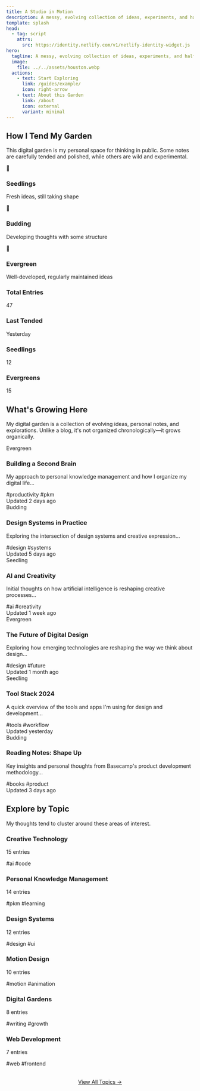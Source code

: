 ```yaml
---
title: A Studio in Motion
description: A messy, evolving collection of ideas, experiments, and half-finished brilliance—because staying in one lane was never the plan.
template: splash
head:
  - tag: script
    attrs:
      src: https://identity.netlify.com/v1/netlify-identity-widget.js
hero:
  tagline: A messy, evolving collection of ideas, experiments, and half-finished brilliance—because staying in one lane was never the plan.
  image:
    file: ../../assets/houston.webp
  actions:
    - text: Start Exploring
      link: /guides/example/
      icon: right-arrow
    - text: About this Garden
      link: /about
      icon: external
      variant: minimal
---
```



## How I Tend My Garden

This digital garden is my personal space for thinking in public. Some notes are carefully tended and polished, while others are wild and experimental.

<div class="growth-stages">
  <div class="stage">
    <div class="stage-icon seedling">🌱</div>
    <div class="stage-info">
      <h3>Seedlings</h3>
      <p>Fresh ideas, still taking shape</p>
    </div>
  </div>
  <div class="stage">
    <div class="stage-icon budding">🌿</div>
    <div class="stage-info">
      <h3>Budding</h3>
      <p>Developing thoughts with some structure</p>
    </div>
  </div>
  <div class="stage">
    <div class="stage-icon evergreen">🌳</div>
    <div class="stage-info">
      <h3>Evergreen</h3>
      <p>Well-developed, regularly maintained ideas</p>
    </div>
  </div>
</div>

<Card className="garden-stats">
  <div class="stats-grid">
    <div class="stat">
      <h3>Total Entries</h3>
      <p>47</p>
    </div>
    <div class="stat">
      <h3>Last Tended</h3>
      <p>Yesterday</p>
    </div>
    <div class="stat">
      <h3>Seedlings</h3>
      <p>12</p>
    </div>
    <div class="stat">
      <h3>Evergreens</h3>
      <p>15</p>
    </div>
  </div>
</Card>

## What's Growing Here

My digital garden is a collection of evolving ideas, personal notes, and explorations. Unlike a blog, it's not organized chronologically—it grows organically.

<Tabs>
  <TabItem label="Recently Updated">
    <CardGrid stagger>
      <Card className="garden-card">
        <div class="garden-tag evergreen">Evergreen</div>
        <h3>Building a Second Brain</h3>
        <p>My approach to personal knowledge management and how I organize my digital life...</p>
        <div class="note-meta">
          <div class="tags">
            <span>#productivity</span>
            <span>#pkm</span>
          </div>
          <div class="updated">Updated 2 days ago</div>
        </div>
      </Card>
      <Card className="garden-card">
        <div class="garden-tag budding">Budding</div>
        <h3>Design Systems in Practice</h3>
        <p>Exploring the intersection of design systems and creative expression...</p>
        <div class="note-meta">
          <div class="tags">
            <span>#design</span>
            <span>#systems</span>
          </div>
          <div class="updated">Updated 5 days ago</div>
        </div>
      </Card>
      <Card className="garden-card">
        <div class="garden-tag seedling">Seedling</div>
        <h3>AI and Creativity</h3>
        <p>Initial thoughts on how artificial intelligence is reshaping creative processes...</p>
        <div class="note-meta">
          <div class="tags">
            <span>#ai</span>
            <span>#creativity</span>
          </div>
          <div class="updated">Updated 1 week ago</div>
        </div>
      </Card>
    </CardGrid>
  </TabItem>
  <TabItem label="Essays">
    <CardGrid stagger>
      <Card className="garden-card">
        <div class="garden-tag evergreen">Evergreen</div>
        <h3>The Future of Digital Design</h3>
        <p>Exploring how emerging technologies are reshaping the way we think about design...</p>
        <div class="note-meta">
          <div class="tags">
            <span>#design</span>
            <span>#future</span>
          </div>
          <div class="updated">Updated 1 month ago</div>
        </div>
      </Card>
    </CardGrid>
  </TabItem>
  <TabItem label="Quick Notes">
    <CardGrid stagger>
      <Card className="garden-card">
        <div class="garden-tag seedling">Seedling</div>
        <h3>Tool Stack 2024</h3>
        <p>A quick overview of the tools and apps I'm using for design and development...</p>
        <div class="note-meta">
          <div class="tags">
            <span>#tools</span>
            <span>#workflow</span>
          </div>
          <div class="updated">Updated yesterday</div>
        </div>
      </Card>
      <Card className="garden-card">
        <div class="garden-tag budding">Budding</div>
        <h3>Reading Notes: Shape Up</h3>
        <p>Key insights and personal thoughts from Basecamp's product development methodology...</p>
        <div class="note-meta">
          <div class="tags">
            <span>#books</span>
            <span>#product</span>
          </div>
          <div class="updated">Updated 3 days ago</div>
        </div>
      </Card>
    </CardGrid>
  </TabItem>
</Tabs>

## Explore by Topic

My thoughts tend to cluster around these areas of interest.

<div class="topic-grid">
  <Card className="garden-card topic-card">
    <h3>Creative Technology</h3>
    <p>15 entries</p>
    <div class="note-meta">
      <div class="tags">
        <span>#ai</span>
        <span>#code</span>
      </div>
    </div>
  </Card>
  <Card className="garden-card topic-card">
    <h3>Personal Knowledge Management</h3>
    <p>14 entries</p>
    <div class="note-meta">
      <div class="tags">
        <span>#pkm</span>
        <span>#learning</span>
      </div>
    </div>
  </Card>
  <Card className="garden-card topic-card">
    <h3>Design Systems</h3>
    <p>12 entries</p>
    <div class="note-meta">
      <div class="tags">
        <span>#design</span>
        <span>#ui</span>
      </div>
    </div>
  </Card>
  <Card className="garden-card topic-card">
    <h3>Motion Design</h3>
    <p>10 entries</p>
    <div class="note-meta">
      <div class="tags">
        <span>#motion</span>
        <span>#animation</span>
      </div>
    </div>
  </Card>
  <Card className="garden-card topic-card">
    <h3>Digital Gardens</h3>
    <p>8 entries</p>
    <div class="note-meta">
      <div class="tags">
        <span>#writing</span>
        <span>#growth</span>
      </div>
    </div>
  </Card>
  <Card className="garden-card topic-card">
    <h3>Web Development</h3>
    <p>7 entries</p>
    <div class="note-meta">
      <div class="tags">
        <span>#web</span>
        <span>#frontend</span>
      </div>
    </div>
  </Card>
</div>

<div style="text-align: center; margin-top: 2rem;">
  <a href="/topics" class="button">View All Topics →</a>
</div>
